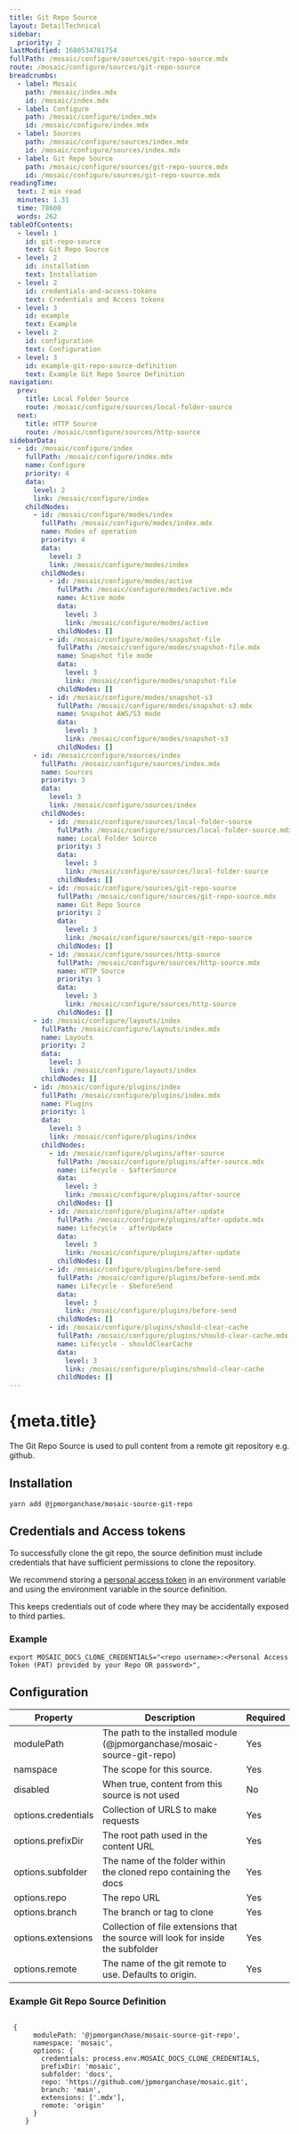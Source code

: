 ```yaml
---
title: Git Repo Source
layout: DetailTechnical
sidebar:
  priority: 2
lastModified: 1680534781754
fullPath: /mosaic/configure/sources/git-repo-source.mdx
route: /mosaic/configure/sources/git-repo-source
breadcrumbs:
  - label: Mosaic
    path: /mosaic/index.mdx
    id: /mosaic/index.mdx
  - label: Configure
    path: /mosaic/configure/index.mdx
    id: /mosaic/configure/index.mdx
  - label: Sources
    path: /mosaic/configure/sources/index.mdx
    id: /mosaic/configure/sources/index.mdx
  - label: Git Repo Source
    path: /mosaic/configure/sources/git-repo-source.mdx
    id: /mosaic/configure/sources/git-repo-source.mdx
readingTime:
  text: 2 min read
  minutes: 1.31
  time: 78600
  words: 262
tableOfContents:
  - level: 1
    id: git-repo-source
    text: Git Repo Source
  - level: 2
    id: installation
    text: Installation
  - level: 2
    id: credentials-and-access-tokens
    text: Credentials and Access tokens
  - level: 3
    id: example
    text: Example
  - level: 2
    id: configuration
    text: Configuration
  - level: 3
    id: example-git-repo-source-definition
    text: Example Git Repo Source Definition
navigation:
  prev:
    title: Local Folder Source
    route: /mosaic/configure/sources/local-folder-source
  next:
    title: HTTP Source
    route: /mosaic/configure/sources/http-source
sidebarData:
  - id: /mosaic/configure/index
    fullPath: /mosaic/configure/index.mdx
    name: Configure
    priority: 4
    data:
      level: 2
      link: /mosaic/configure/index
    childNodes:
      - id: /mosaic/configure/modes/index
        fullPath: /mosaic/configure/modes/index.mdx
        name: Modes of operation
        priority: 4
        data:
          level: 3
          link: /mosaic/configure/modes/index
        childNodes:
          - id: /mosaic/configure/modes/active
            fullPath: /mosaic/configure/modes/active.mdx
            name: Active mode
            data:
              level: 3
              link: /mosaic/configure/modes/active
            childNodes: []
          - id: /mosaic/configure/modes/snapshot-file
            fullPath: /mosaic/configure/modes/snapshot-file.mdx
            name: Snapshot file mode
            data:
              level: 3
              link: /mosaic/configure/modes/snapshot-file
            childNodes: []
          - id: /mosaic/configure/modes/snapshot-s3
            fullPath: /mosaic/configure/modes/snapshot-s3.mdx
            name: Snapshot AWS/S3 mode
            data:
              level: 3
              link: /mosaic/configure/modes/snapshot-s3
            childNodes: []
      - id: /mosaic/configure/sources/index
        fullPath: /mosaic/configure/sources/index.mdx
        name: Sources
        priority: 3
        data:
          level: 3
          link: /mosaic/configure/sources/index
        childNodes:
          - id: /mosaic/configure/sources/local-folder-source
            fullPath: /mosaic/configure/sources/local-folder-source.mdx
            name: Local Folder Source
            priority: 3
            data:
              level: 3
              link: /mosaic/configure/sources/local-folder-source
            childNodes: []
          - id: /mosaic/configure/sources/git-repo-source
            fullPath: /mosaic/configure/sources/git-repo-source.mdx
            name: Git Repo Source
            priority: 2
            data:
              level: 3
              link: /mosaic/configure/sources/git-repo-source
            childNodes: []
          - id: /mosaic/configure/sources/http-source
            fullPath: /mosaic/configure/sources/http-source.mdx
            name: HTTP Source
            priority: 1
            data:
              level: 3
              link: /mosaic/configure/sources/http-source
            childNodes: []
      - id: /mosaic/configure/layouts/index
        fullPath: /mosaic/configure/layouts/index.mdx
        name: Layouts
        priority: 2
        data:
          level: 3
          link: /mosaic/configure/layouts/index
        childNodes: []
      - id: /mosaic/configure/plugins/index
        fullPath: /mosaic/configure/plugins/index.mdx
        name: Plugins
        priority: 1
        data:
          level: 3
          link: /mosaic/configure/plugins/index
        childNodes:
          - id: /mosaic/configure/plugins/after-source
            fullPath: /mosaic/configure/plugins/after-source.mdx
            name: Lifecycle - $afterSource
            data:
              level: 3
              link: /mosaic/configure/plugins/after-source
            childNodes: []
          - id: /mosaic/configure/plugins/after-update
            fullPath: /mosaic/configure/plugins/after-update.mdx
            name: Lifecycle - afterUpdate
            data:
              level: 3
              link: /mosaic/configure/plugins/after-update
            childNodes: []
          - id: /mosaic/configure/plugins/before-send
            fullPath: /mosaic/configure/plugins/before-send.mdx
            name: Lifecycle - $beforeSend
            data:
              level: 3
              link: /mosaic/configure/plugins/before-send
            childNodes: []
          - id: /mosaic/configure/plugins/should-clear-cache
            fullPath: /mosaic/configure/plugins/should-clear-cache.mdx
            name: Lifecycle - shouldClearCache
            data:
              level: 3
              link: /mosaic/configure/plugins/should-clear-cache
            childNodes: []
---
```


# {meta.title}

The Git Repo Source is used to pull content from a remote git repository e.g. github.

## Installation

`yarn add @jpmorganchase/mosaic-source-git-repo`

## Credentials and Access tokens

To successfully clone the git repo, the source definition must include credentials that have sufficient permissions to clone the repository.

We recommend storing a [personal access token](https://docs.github.com/en/authentication/keeping-your-account-and-data-secure/creating-a-personal-access-token) in an environment variable and using the environment variable in the source definition.

This keeps credentials out of code where they may be accidentally exposed to third parties.

### Example

```
export MOSAIC_DOCS_CLONE_CREDENTIALS="<repo username>:<Personal Access Token (PAT) provided by your Repo OR password>",
```

## Configuration

| Property            | Description                                                                      | Required |
| ------------------- | -------------------------------------------------------------------------------- | -------- |
| modulePath          | The path to the installed module (@jpmorganchase/mosaic-source-git-repo)         | Yes      |
| namspace            | The scope for this source.                                                       | Yes      |
| disabled            | When true, content from this source is not used                                  | No       |
| options.credentials | Collection of URLS to make requests                                              | Yes      |
| options.prefixDir   | The root path used in the content URL                                            | Yes      |
| options.subfolder   | The name of the folder within the cloned repo containing the docs                | Yes      |
| options.repo        | The repo URL                                                                     | Yes      |
| options.branch      | The branch or tag to clone                                                       | Yes      |
| options.extensions  | Collection of file extensions that the source will look for inside the subfolder | Yes      |
| options.remote      | The name of the git remote to use. Defaults to origin.                           | Yes      |

### Example Git Repo Source Definition

```

 {
      modulePath: '@jpmorganchase/mosaic-source-git-repo',
      namespace: 'mosaic',
      options: {
        credentials: process.env.MOSAIC_DOCS_CLONE_CREDENTIALS,
        prefixDir: 'mosaic',
        subfolder: 'docs',
        repo: 'https://github.com/jpmorganchase/mosaic.git',
        branch: 'main',
        extensions: ['.mdx'],
        remote: 'origin'
      }
    }

```
